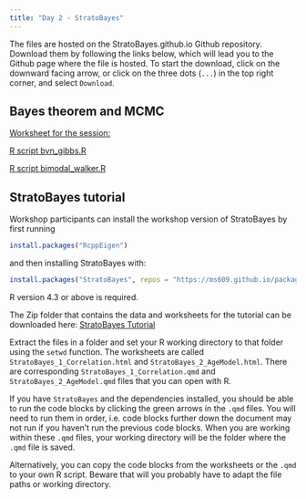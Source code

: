 ```yaml
---
title: "Day 2 - StratoBayes"
---
```


The files are hosted on the StratoBayes.github.io Github repository. Download them by following the links below, which will lead you to the Github page where the file is hosted. To start the download, click on the downward facing arrow, or click on the three dots (`...`) in the top right corner, and select `Download`.

## Bayes theorem and MCMC

[Worksheet for the session:](https://github.com/StratoBayes/StratoBayes.github.io/blob/8bde93d167f58eebcfabb4237ca6133904aff536/files/Bayes%20theorem%20and%20MCMC.docx)

[R script bvn_gibbs.R](https://github.com/StratoBayes/StratoBayes.github.io/blob/8bde93d167f58eebcfabb4237ca6133904aff536/files/data/bvn_gibbs.R)

[R script bimodal_walker.R](https://github.com/StratoBayes/StratoBayes.github.io/blob/8bde93d167f58eebcfabb4237ca6133904aff536/files/data/bimodal_walker.R)

## StratoBayes tutorial

Workshop participants can install the workshop version of StratoBayes by first running

``` r
install.packages("RcppEigen")
```

and then installing StratoBayes with:

``` r
install.packages("StratoBayes", repos = "https://ms609.github.io/packages")
```

R version 4.3 or above is required.

The Zip folder that contains the data and worksheets for the tutorial can be downloaded here: [StratoBayes Tutorial](https://github.com/StratoBayes/StratoBayes.github.io/blob/d4d3c8dc40d35f757e98b4700ba64014dc5f72d7/files/StratoBayesTutorial.zip)

Extract the files in a folder and set your R working directory to that folder using the `setwd` function. The worksheets are called `StratoBayes_1_Correlation.html` and `StratoBayes_2_AgeModel.html`. There are corresponding `StratoBayes_1_Correlation.qmd` and `StratoBayes_2_AgeModel.qmd` files that you can open with R. 

If you have `StratoBayes` and the dependencies installed, you should be able to run the code blocks by clicking the green arrows in the `.qmd` files. You will need to run them in order, i.e. code blocks further down the document may not run if you haven't run the previous code blocks. When you are working within these `.qmd` files, your working directory will be the folder where the `.qmd` file is saved.

Alternatively, you can copy the code blocks from the worksheets or the `.qmd` to your own R script. Beware that  will you probably have to adapt the file paths or working directory.
